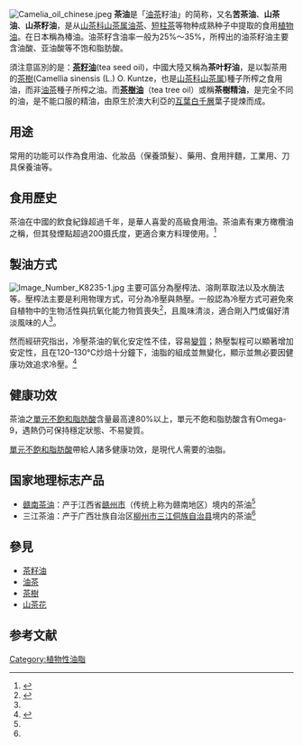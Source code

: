 [[File:Camelia_oil_chinese.jpeg|thumb]]
'''茶油'''是「[[油茶|油茶]]籽油」的简称，又名'''苦茶油'''、'''山茶油'''、'''山茶籽油'''，是从[[山茶科|山茶科]][[山茶属|山茶属]][[油茶|油茶]]、[[短柱茶|短柱茶]]等物种成熟种子中提取的食用[[植物油|植物油]]。在日本稱為椿油。油茶籽含油率一般为25%～35%，所榨出的油茶籽油主要含油酸、亚油酸等不饱和脂肪酸。

須注意區別的是：'''[[茶籽油|茶籽油]]'''(tea seed oil)，中國大陸又稱為'''茶叶籽油'''，是以製茶用的[[茶樹|茶樹]](Camellia sinensis (L.) O. Kuntze，也是[[山茶科|山茶科]][[山茶属|山茶属]])種子所榨之食用油，而非[[油茶|油茶]]種子所榨之油。而'''[[茶樹油|茶樹油]]'''（tea tree oil）或稱'''茶樹精油'''，是完全不同的油，是不能口服的精油，由原生於澳大利亞的[[互葉白千層|互葉白千層]]葉子提煉而成。

== 用途 ==
常用的功能可以作為食用油、化妝品（保養頭髮）、藥用、食用拌麵，工業用、刀具保養油等。

== 食用歷史 ==
茶油在中國的飲食紀錄超過千年，是華人喜愛的高級食用油。茶油素有東方橄欖油之稱，但其發煙點超過200摄氏度，更適合東方料理使用。<ref name="medpartner">{{Cite web|url=https://www.medpartner.club/bitter-tea-oil-introduction/|title=苦茶油功效有哪些？如何正確選購？醫師營養師完整說明|date=2018-04-12|publisher=美的好朋友|accessdate=2020-09-30|archive-date=2021-01-18|archive-url=https://web.archive.org/web/20210118195733/https://www.medpartner.club/bitter-tea-oil-introduction/|dead-url=no}}</ref>

== 製油方式 ==
[[File:Image_Number_K8235-1.jpg|thumb]]
主要可區分為壓榨法、溶劑萃取法以及水酶法等。壓榨法主要是利用物理方式，可分為冷壓與熱壓。一般認為冷壓方式可避免來自植物中的生物活性與抗氧化能力物質喪失<ref>{{Cite web|url=https://kmweb.coa.gov.tw/subject/subject.php?id=35186|title=苦茶油的製造與利用|date=2013-07-29|publisher=行政院農業委員會|accessdate=2020-09-30}}</ref>，且風味清淡，適合剛入門或偏好清淡風味的人<ref name="medpartner"/>。

然而經研究指出，冷壓茶油的氧化安定性不佳，容易[[酸敗|變質]]；熱壓製程可以顯著增加安定性，且在120–130°C炒焙十分鐘下，油脂的組成並無變化，顯示並無必要因健康功效追求冷壓。<ref>{{Cite web|title=苦茶籽炒焙處理後的壓榨油更安定、貯藏期更長！|url=https://www.tari.gov.tw/form/index-1.asp?Parser=2,6,1115,1106,,,4119|date=2014-02-17|accessdate=2019-03-26|publisher=行政院農業委員會農業試驗所|archive-date=2020-08-07|archive-url=https://web.archive.org/web/20200807212427/https://www.tari.gov.tw/form/index-1.asp?Parser=2,6,1115,1106,,,4119|dead-url=no}}</ref>

== 健康功效 ==
茶油之[[單元不飽和脂肪酸|單元不飽和脂肪酸]]含量最高達80%以上，單元不飽和脂肪酸含有Omega-9，遇熱仍可保持穩定狀態、不易變質。

[[單元不飽和脂肪酸|單元不飽和脂肪酸]]帶給人諸多健康功效，是現代人需要的油脂。

==国家地理标志产品==
* [[赣南茶油|赣南茶油]]：产于江西省[[赣州市|赣州市]]（传统上称为赣南地区）境内的茶油<ref name="周&徐"/>
* 三江茶油：产于广西壮族自治区[[柳州市|柳州市]][[三江侗族自治县|三江侗族自治县]]境内的茶油<ref name="龚"/>

== 參見 ==
* [[茶籽油|茶籽油]]
* [[油茶|油茶]]
* [[茶樹|茶樹]]
* [[山茶花|山茶花]]

== 参考文献 ==
{{Reflist|30em|refs=
<ref name="周&徐">{{cite web | url = https://www.sohu.com/a/326052500_329871 | title = 官宣！“赣南茶油”有了地方标准！ | author = 周丽华&徐笠 | language = zh | publisher = 赣南日报/搜狐 | date = 2019-07-10 | accessdate = 2020-10-26 | archive-date = 2020-10-31 | archive-url = https://web.archive.org/web/20201031075523/https://www.sohu.com/a/326052500_329871 | dead-url = no }}</ref>

<ref name="龚">{{cite web | url = http://www.agri.cn/V20/ZX/qgxxlb_1/gx/201701/t20170118_5442576.htm | title = 三江茶油通过地标产品保护评审 | author = 龚普康 | language = zh | publisher = 广西日报/中国农业信息网 | date = 2017-01-18 | accessdate = 2020-10-26 | archive-date = 2020-10-29 | archive-url = https://web.archive.org/web/20201029175743/http://www.agri.cn/V20/ZX/qgxxlb_1/gx/201701/t20170118_5442576.htm | dead-url = no }}</ref>
}}

{{Fats and oils}}

[[Category:植物性油脂|Category:植物性油脂]]